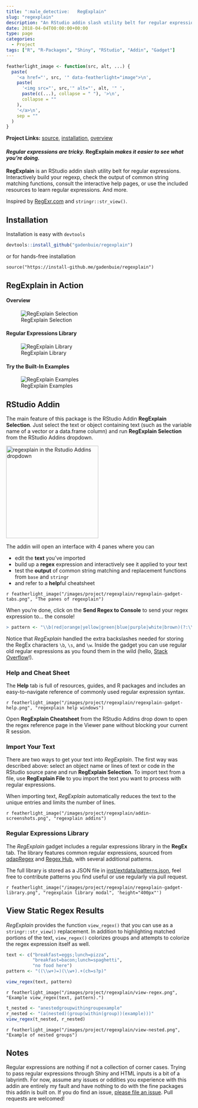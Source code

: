 ```yaml
---
title: ":male_detective:   RegExplain"
slug: "regexplain"
description: "An RStudio addin slash utility belt for regular expressions"
date: 2018-04-04T00:00:00+00:00
type: page
categories: 
  - Project
tags: ["R", "R-Packages", "Shiny", "RStudio", "Addin", "Gadget"]
---
```


```r
featherlight_image <- function(src, alt, ...) {
  paste(
    '<a href="', src, '" data-featherlight="image">\n',
    paste(
      '<img src="', src,'" alt="', alt, '" ', 
      paste(c(...), collapse = " "), '>\n',
      collapse = ""
    ),
    '</a>\n',
    sep = ""
  )
}
```

[regexplain-src]: https://github.com/gadenbuie/regexplain

**Project Links:** [source][regexplain-src], [installation](#installation), [overview](#overview)

#### *Regular expressions are tricky.* RegExplain *makes it easier to see what you’re doing.*

**RegExplain** is an RStudio addin slash utility belt for regular
expressions. Interactively build your regexp, check the output of common
string matching functions, consult the interactive help pages, or use
the included resources to learn regular expressions. And more.

Inspired by [RegExr.com](https://regexr.com/) and `stringr::str_view()`.

## Installation

Installation is easy with `devtools`

``` r
devtools::install_github("gadenbuie/regexplain")
```

or for hands-free installation

    source("https://install-github.me/gadenbuie/regexplain")

## RegExplain in Action

#### Overview

![RegExplain Selection](/images/project/regexplain/regexplain-selection.gif)

#### Regular Expressions Library

![RegExplain Library](/images/project/regexplain/regexplain-library.gif)

#### Try the Built-In Examples

![RegExplain Examples](/images/project/regexplain/regexplain-try-this.gif)

## RStudio Addin

The main feature of this package is the RStudio Addin **RegExplain
Selection**. Just select the text or object containing text (such as the
variable name of a vector or a data.frame column) and run **RegExplain
Selection** from the RStudio Addins
dropdown.

<img src="/images/project/regexplain/rstudio-addin-list.png" width = "250px;" alt="regexplain in the Rstudio Addins dropdown">

The addin will open an interface with 4 panes where you can

  - edit the **text** you’ve imported
  - build up a **regex** expression and interactively see it applied to
    your text
  - test the **output** of common string matching and replacement
    functions from `base` and `stringr`
  - and refer to a **help**ful cheatsheet

`r featherlight_image("/images/project/regexplain/regexplain-gadget-tabs.png", "The panes of regexplain")`

When you’re done, click on the **Send Regex to Console** to send your
regex expression to… the
console\!

``` r
> pattern <- "\\b(red|orange|yellow|green|blue|purple|white|brown)(?:\\s(\\w+))?"
```

Notice that *RegExplain* handled the extra backslashes needed for
storing the RegEx characters `\b`, `\s`, and `\w`. Inside the gadget you
can use regular old regular expressions as you found them in the wild
(hello, [Stack
Overflow](https://stackoverflow.com/questions/tagged/regex)\!).

### Help and Cheat Sheet

The **Help** tab is full of resources, guides, and R packages and
includes an easy-to-navigate reference of commonly used regular
expression syntax.

`r featherlight_image("/images/project/regexplain/regexplain-gadget-help.png", "regexplain help windows")`

Open **RegExplain Cheatsheet** from the RStudio Addins drop down to open
the regex reference page in the Viewer pane without blocking your
current R session.

### Import Your Text

There are two ways to get your text into *RegExplain*. The first way was
described above: select an object name or lines of text or code in the
RStudio source pane and run **RegExplain Selection**. To import text
from a file, use **RegExplain File** to you import the text you want to
process with regular expressions.

When importing text, *RegExplain* automatically reduces the text to the
unique entries and limits the number of lines.

`r featherlight_image("/images/project/regexplain/addin-screenshots.png", "regexplain addins")`

### Regular Expressions Library

The *RegExplain* gadget includes a regular expressions library in the
**RegEx** tab. The library features common regular expressions, sourced
from [qdapRegex](https://github.com/trinker/qdapRegex) and [Regex
Hub](https://projects.lukehaas.me/regexhub), with several additional
patterns.

The full library is stored as a JSON file in
[inst/extdata/patterns.json](/inst/extdata/patterns.json), feel free to
contribute patterns you find useful or use regularly via pull
request.

`r featherlight_image("/images/project/regexplain/regexplain-gadget-library.png", "regexplain library modal", 'height="400px"')`

## View Static Regex Results

*RegExplain* provides the function `view_regex()` that you can use as a
`stringr::str_view()` replacement. In addition to highlighting matched
portions of the text, `view_regex()` colorizes groups and attempts to
colorize the regex expression itself as well.

``` r
text <- c("breakfast=eggs;lunch=pizza",
          "breakfast=bacon;lunch=spaghetti", 
          "no food here")
pattern <- "((\\w+)=)(\\w+).+(ch=s?p)"

view_regex(text, pattern)
```

`r featherlight_image("/images/project/regexplain/view-regex.png", "Example view_regex(text, pattern).")`

``` r
t_nested <- "anestedgroupwithingroupexample"
r_nested <- "(a(nested)(group(within(group))(example)))"
view_regex(t_nested, r_nested)
```

`r featherlight_image("/images/project/regexplain/view-nested.png", "Example of nested groups")`

## Notes

Regular expressions are nothing if not a collection of corner cases.
Trying to pass regular expressions through Shiny and HTML inputs is a
bit of a labyrinth. For now, assume any issues or oddities you
experience with this addin are entirely my fault and have nothing to do
with the fine packages this addin is built on. If you do find an issue,
[please file an issue](https://github.com/gadenbuie/regexplain). Pull
requests are welcomed!
